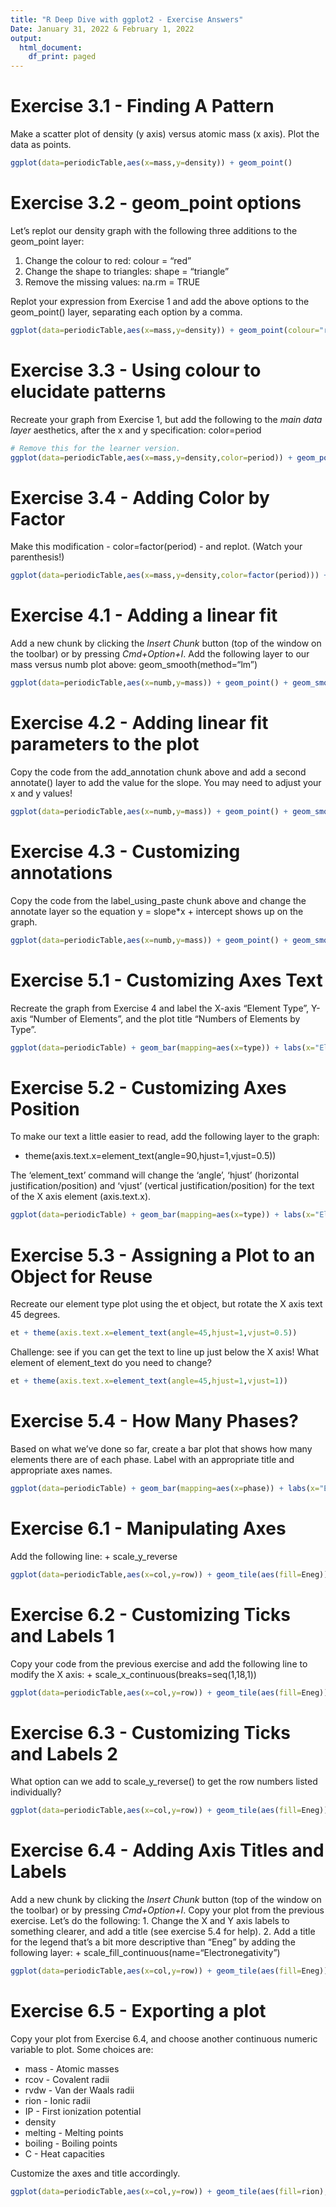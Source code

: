 ```yaml
---
title: "R Deep Dive with ggplot2 - Exercise Answers"
Date: January 31, 2022 & February 1, 2022
output:
  html_document:
    df_print: paged
---
```


# Exercise 3.1 - Finding A Pattern

Make a scatter plot of density (y axis) versus atomic mass (x axis). Plot the data as points.

```r
ggplot(data=periodicTable,aes(x=mass,y=density)) + geom_point()
```


# Exercise 3.2 - geom_point options

Let's replot our density graph with the following three additions to the geom_point layer:

1. Change the colour to red: colour = "red"
2. Change the shape to triangles: shape = "triangle"
3. Remove the missing values: na.rm = TRUE

Replot your expression from Exercise 1 and add the above options to the geom_point() layer, separating each option by a comma.

```r
ggplot(data=periodicTable,aes(x=mass,y=density)) + geom_point(colour="red",shape="triangle",na.rm=TRUE)
```


# Exercise 3.3 - Using colour to elucidate patterns

Recreate your graph from Exercise 1, but add the following to the *main data layer* aesthetics, after the x and y specification:
color=period

```r
# Remove this for the learner version.
ggplot(data=periodicTable,aes(x=mass,y=density,color=period)) + geom_point()
```


# Exercise 3.4 - Adding Color by Factor

Make this modification - color=factor(period) - and replot. (Watch your parenthesis!)

```r
ggplot(data=periodicTable,aes(x=mass,y=density,color=factor(period))) + geom_point()
```


# Exercise 4.1 - Adding a linear fit

Add a new chunk by clicking the *Insert Chunk* button (top of the window on the toolbar) or by pressing *Cmd+Option+I*. Add the following layer to our mass versus numb plot above:
geom_smooth(method="lm")

```r
ggplot(data=periodicTable,aes(x=numb,y=mass)) + geom_point() + geom_smooth(method="lm")
```


# Exercise 4.2 - Adding linear fit parameters to the plot

Copy the code from the add_annotation chunk above and add a second annotate() layer to add the value for the slope. You may need to adjust your x and y values!

```r
ggplot(data=periodicTable,aes(x=numb,y=mass)) + geom_point() + geom_smooth(method="lm") + annotate("text", x=10, y=200, label=intercept) + annotate("text", x=10, y=150, label=slope)
```

# Exercise 4.3 - Customizing annotations

Copy the code from the label_using_paste chunk above and change the annotate layer so the equation y = slope*x + intercept shows up on the graph.

```r
ggplot(data=periodicTable,aes(x=numb,y=mass)) + geom_point() + geom_smooth(method="lm") + annotate("text", x=30, y=250, label=paste("y = ", slope, "x +", intercept))
```


# Exercise 5.1 - Customizing Axes Text

Recreate the graph from Exercise 4 and label the X-axis "Element Type", Y-axis "Number of Elements", and the plot title "Numbers of Elements by Type". 

```r
ggplot(data=periodicTable) + geom_bar(mapping=aes(x=type)) + labs(x="Element Type", y="Number of Elements", title="Numbers of Elements by Type")
```


# Exercise 5.2 - Customizing Axes Position

To make our text a little easier to read, add the following layer to the graph:

+ theme(axis.text.x=element_text(angle=90,hjust=1,vjust=0.5))

The 'element_text' command will change the 'angle', 'hjust' (horizontal justification/position) and 'vjust' (vertical justification/position) for the text of the X axis element (axis.text.x).

```r
ggplot(data=periodicTable) + geom_bar(mapping=aes(x=type)) + labs(x="Element Type", y="Number of Elements", title="Numbers of Elements by Type") + theme(axis.text.x=element_text(angle=90,hjust=1,vjust=0.5))
```

# Exercise 5.3 - Assigning a Plot to an Object for Reuse

Recreate our element type plot using the et object, but rotate the X axis text 45 degrees. 

```r
et + theme(axis.text.x=element_text(angle=45,hjust=1,vjust=0.5))
```

Challenge: see if you can get the text to line up just below the X axis! What element of element_text do you need to change?

```r
et + theme(axis.text.x=element_text(angle=45,hjust=1,vjust=1))
```


# Exercise 5.4 - How Many Phases?

Based on what we've done so far, create a bar plot that shows how many elements there are of each phase. Label with an appropriate title and appropriate axes names.

```r
ggplot(data=periodicTable) + geom_bar(mapping=aes(x=phase)) + labs(x="Element Phase", y="Number of Elements", title="Numbers of Elements by Phase")
```


# Exercise 6.1 - Manipulating Axes

Add the following line:
+ scale_y_reverse

```r
ggplot(data=periodicTable,aes(x=col,y=row)) + geom_tile(aes(fill=Eneg)) + scale_y_reverse()
```


# Exercise 6.2 - Customizing Ticks and Labels 1

Copy your code from the previous exercise and add the following line to modify the X axis:
+ scale_x_continuous(breaks=seq(1,18,1))

```r
ggplot(data=periodicTable,aes(x=col,y=row)) + geom_tile(aes(fill=Eneg)) + scale_y_reverse() + scale_x_continuous(breaks=seq(1,18,1))
```


# Exercise 6.3 - Customizing Ticks and Labels 2

What option can we add to scale_y_reverse() to get the row numbers listed individually?

```r
ggplot(data=periodicTable,aes(x=col,y=row)) + geom_tile(aes(fill=Eneg)) + scale_y_reverse(breaks=seq(1,10,1)) + scale_x_continuous(breaks=seq(1,18,1)) 
```


# Exercise 6.4 - Adding Axis Titles and Labels

Add a new chunk by clicking the *Insert Chunk* button (top of the window on the toolbar) or by pressing *Cmd+Option+I*. Copy your plot from the previous exercise. Let's do the following:
1. Change the X and Y axis labels to something clearer, and add a title (see exercise 5.4 for help).
2. Add a title for the legend that's a bit more descriptive than "Eneg" by adding the following layer:
+ scale_fill_continuous(name="Electronegativity")

```r
ggplot(data=periodicTable,aes(x=col,y=row)) + geom_tile(aes(fill=Eneg)) + scale_y_reverse(breaks=seq(1,10,1)) + scale_x_continuous(breaks=seq(1,18,1)) + scale_fill_continuous(name="Electronegativity") + labs(x="Column", y="Row", title="Electronegativity Across the Periodic Table")
```


# Exercise 6.5 - Exporting a plot

Copy your plot from Exercise 6.4, and choose another continuous numeric variable to plot. Some choices are:

- mass - Atomic masses
- rcov - Covalent radii
- rvdw - Van der Waals radii
- rion - Ionic radii
- IP - First ionization potential
- density
- melting - Melting points
- boiling - Boiling points
- C - Heat capacities

Customize the axes and title accordingly.

```r
ggplot(data=periodicTable,aes(x=col,y=row)) + geom_tile(aes(fill=rion), na.rm=TRUE) + scale_y_reverse(breaks=seq(1,10,1)) + scale_x_continuous(breaks=seq(1,18,1)) + scale_fill_continuous(name="Ionic Radius") + labs(x="Column", y="Row", title="Ionic Radius Across the Periodic Table")
```